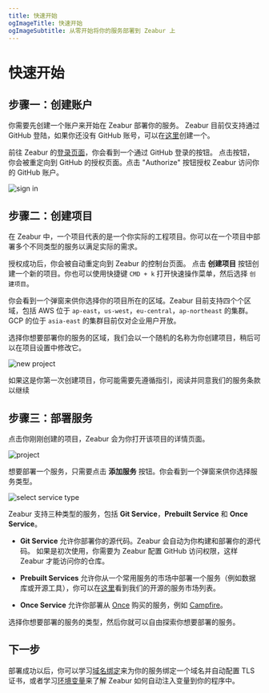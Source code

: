 ```yaml
---
title: 快速开始
ogImageTitle: 快速开始
ogImageSubtitle: 从零开始将你的服务部署到 Zeabur 上
---
```



# 快速开始

## 步骤一：创建账户

你需要先创建一个账户来开始在 Zeabur 部署你的服务。
Zeabur 目前仅支持通过 GitHub 登陆，如果你还没有 GitHub 账号，可以在[这里](https://github.com/join)创建一个。

前往 Zeabur 的[登录页面](https://zeeabur.com/login)，你会看到一个通过 GitHub 登录的按钮。
点击按钮，你会被重定向到 GitHub 的授权页面。点击 "Authorize" 按钮授权 Zeabur 访问你的 GitHub 账户。

![sign in](/start/sign-in.png)

## 步骤二：创建项目

在 Zeabur 中，一个项目代表的是一个你实际的工程项目。你可以在一个项目中部署多个不同类型的服务以满足实际的需求。

授权成功后，你会被自动重定向到 Zeabur 的控制台页面。
点击 **创建项目** 按钮创建一个新的项目。你也可以使用快捷键 `CMD + k` 打开快速操作菜单，然后选择 `创建项目`。

你会看到一个弹窗来供你选择你的项目所在的区域。Zeabur 目前支持四个个区域，包括 AWS 位于 `ap-east`，`us-west`，`eu-central`，`ap-northeast` 的集群。GCP 的位于 `asia-east` 的集群目前仅对企业用户开放。

选择你想要部署你的服务的区域，我们会以一个随机的名称为你创建项目，稍后可以在项目设置中修改它。

![new project](/start/create-project.png)

<Callout>
  如果这是你第一次创建项目，你可能需要先遵循指引，阅读并同意我们的服务条款以继续
</Callout>

## 步骤三：部署服务

点击你刚刚创建的项目，Zeabur 会为你打开该项目的详情页面。

![project](/start/project.png)

想要部署一个服务，只需要点击 **添加服务** 按钮。你会看到一个弹窗来供你选择服务类型。

![select service type](/start/select-service-type.png)

Zeabur 支持三种类型的服务，包括 **Git Service**，**Prebuilt Service** 和 **Once Service**。

- **Git Service** 允许你部署你的源代码。Zeabur 会自动为你构建和部署你的源代码。
  如果是初次使用，你需要为 Zeabur 配置 GitHub 访问权限，这样 Zeabur 才能访问你的仓库。

- **Prebuilt Services** 允许你从一个常用服务的市场中部署一个服务（例如数据库或开源工具），你可以在[这里](https://github.com/zeabur/zeabur/tree/main/prebuilts)看到我们的开源的服务市场列表。

- **Once Service** 允许你部署从 [Once](https://once.com) 购买的服务，例如 [Campfire](https://once.com/campfire)。

选择你想要部署的服务的类型，然后你就可以自由探索你想要部署的服务。

## 下一步

部署成功以后，你可以学习[域名绑定](/deploy/domain-binding)来为你的服务绑定一个域名并自动配置 TLS 证书，或者学习[环境变量](/deploy/variables)来了解 Zeabur 如何自动注入变量到你的程序中。
